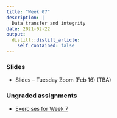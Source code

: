```yaml
---
title: "Week 07"
description: |
  Data transfer and integrity
date: 2021-02-22
output:
  distill::distill_article:
    self_contained: false
---
```


### Slides

- Slides -- Tuesday Zoom (Feb 16) (TBA)

### Ungraded assignments

- [Exercises for Week 7](../../w07_exercises.html)
